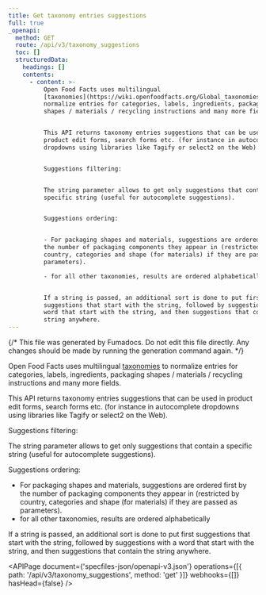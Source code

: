 ```yaml
---
title: Get taxonomy entries suggestions
full: true
_openapi:
  method: GET
  route: /api/v3/taxonomy_suggestions
  toc: []
  structuredData:
    headings: []
    contents:
      - content: >-
          Open Food Facts uses multilingual
          [taxonomies](https://wiki.openfoodfacts.org/Global_taxonomies) to
          normalize entries for categories, labels, ingredients, packaging
          shapes / materials / recycling instructions and many more fields.


          This API returns taxonomy entries suggestions that can be used in
          product edit forms, search forms etc. (for instance in autocomplete
          dropdowns using libraries like Tagify or select2 on the Web).


          Suggestions filtering:


          The string parameter allows to get only suggestions that contain a
          specific string (useful for autocomplete suggestions).


          Suggestions ordering:


          - For packaging shapes and materials, suggestions are ordered first by
          the number of packaging components they appear in (restricted by
          country, categories and shape (for materials) if they are passed as
          parameters).

          - for all other taxonomies, results are ordered alphabetically


          If a string is passed, an additional sort is done to put first
          suggestions that start with the string, followed by suggestions with a
          word that start with the string, and then suggestions that contain the
          string anywhere.
---
```


{/* This file was generated by Fumadocs. Do not edit this file directly. Any changes should be made by running the generation command again. */}

Open Food Facts uses multilingual [taxonomies](https://wiki.openfoodfacts.org/Global_taxonomies) to normalize entries for categories, labels, ingredients, packaging shapes / materials / recycling instructions and many more fields.

This API returns taxonomy entries suggestions that can be used in product edit forms, search forms etc. (for instance in autocomplete dropdowns using libraries like Tagify or select2 on the Web).

Suggestions filtering:

The string parameter allows to get only suggestions that contain a specific string (useful for autocomplete suggestions).

Suggestions ordering:

- For packaging shapes and materials, suggestions are ordered first by the number of packaging components they appear in (restricted by country, categories and shape (for materials) if they are passed as parameters).
- for all other taxonomies, results are ordered alphabetically

If a string is passed, an additional sort is done to put first suggestions that start with the string, followed by suggestions with a word that start with the string, and then suggestions that contain the string anywhere.

<APIPage
  document={'specfiles-json/openapi-v3.json'}
  operations={[{ path: '/api/v3/taxonomy_suggestions', method: 'get' }]}
  webhooks={[]}
  hasHead={false}
/>
